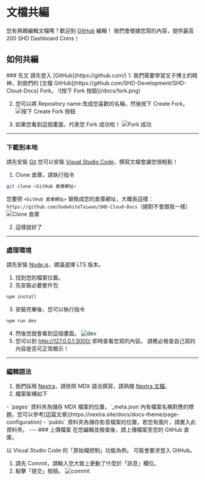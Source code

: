 
# 文檔共編
您有興趣編輯文檔嗎？歡迎到 [GitHub](https://github.com/SHD-Development/SHD-Cloud-Docs) 編輯！
我們會根據您寫的內容，提供最高 200 SHD Dashboard Coins！

## 如何共編
<Steps>
### 先叉
<Callout type="info">請先登入 [GitHub](https://github.com/)</Callout>
1. 我們需要學習叉子博士的精神，到我們的 [文檔 GitHub](https://github.com/SHD-Development/SHD-Cloud-Docs) Fork。
![按下 Fork 按鈕](/docs/fork.png)

2. 您可以將 Repository name 改成您喜歡的名稱，然後按下 Create Fork。
![按下 Create Fork 按鈕](/docs/create_fork.png)

3. 如果您看到這個畫面，代表您 Fork 成功啦！
![Fork 成功](/docs/forked.png)
---
### 下載到本地
<Callout type="info">請先安裝 [Git](https://git-scm.com/)</Callout>
<Callout type="default">您可以安裝 [Visual Studio Code](https://code.visualstudio.com/)，撰寫文檔會讓您很輕鬆！</Callout>

1. Clone 倉庫，請執行指令
```sh 
git clone <GitHub 倉庫網址>
```
您要把 `<GitHub 倉庫網址>` 替換成您的倉庫網址，大概長這樣：`https://github.com/GodwhiteTaiwan/SHD-Cloud-Docs`（絕對不會跟我一樣）
![Clone 倉庫](/docs/clone.png)

2. 這樣就好了
---
### 處理環境
<Callout type="info">請先安裝 [Node.js](https://nodejs.org/en)，建議選擇 LTS 版本。</Callout>
1. 找到您的檔案位置。
2. 先安裝必要套件包
```sh
npm install
```
3. 安裝完畢後，您可以執行指令
```sh
npm run dev
```
4. 然後您就會看到這個畫面。
![dev](/docs/dev.png)
5. 您可以到 http://127.0.0.1:3000/ 即時查看您寫的內容。
<Callout type="warning">請務必檢查自己寫的內容是否可正常顯示！</Callout>
---
### 編輯語法
1. 我們採用 [Nextra](https://nextra.site/)，請依照 MDX 語法撰寫，請熟閱 [Nextra 文檔](https://nextra.site/docs)。
2. 檔案架構如下
<FileTree>
  <FileTree.Folder name="pages" defaultOpen>
    <FileTree.File name="_meta.json" />
    <FileTree.File name="..." />
    <FileTree.Folder name="...">
      <FileTree.File name="_meta.json" />
      <FileTree.File name="..." />
    </FileTree.Folder>
  </FileTree.Folder>
  <FileTree.Folder name="public" defaultOpen>
    <FileTree.Folder name="...">
      <FileTree.File name="..." />
    </FileTree.Folder>
  </FileTree.Folder>
</FileTree>
- `pages` 資料夾為儲存 MDX 檔案的位置，`_meta.json`內有檔案名稱對應的標題，您可以參考[這篇文章](https://nextra.site/docs/docs-theme/page-configuration) 
- `public` 資料夾為儲存影音檔案的位置，若您有圖片，請置入此資料夾。
---
### 上傳檔案
在您編輯並檢查後，請上傳檔案至您的 GitHub 倉庫。

以 Visual Studio Code 的「原始檔控制」功能為例。
<Callout type="info">可能會要求登入 GitHub。</Callout>
1. 請先 Commit，請輸入您大致上更動了什麼於「訊息」欄位。
2. 點擊「提交」按鈕。
![commit](/docs/commit.png)

</Steps>